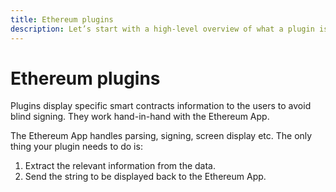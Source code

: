```yaml
---
title: Ethereum plugins
description: Let’s start with a high-level overview of what a plugin is, how it interacts with the Ethereum app, and the steps required to write your plugin.
---
```


# Ethereum plugins

Plugins display specific smart contracts information to the users to avoid blind signing. They work hand-in-hand with the Ethereum App.

The Ethereum App handles parsing, signing, screen display etc. The only thing your plugin needs to do is:

1. Extract the relevant information from the data.
2. Send the string to be displayed back to the Ethereum App.

